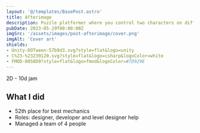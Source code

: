 ```yaml
---
layout: '@/templates/BasePost.astro'
title: Afterimage
description: Puzzle platformer where you control two characters on different planes of existence that collaborate to clear puzzle rooms.
pubDate: 2023-05-29T00:00:00Z
imgSrc: '/assets/images/post-afterimage/cover.png'
imgAlt: 'Cover art'
shields:
- Unity-DOTween-57b9d3.svg?style=flat&logo=unity
- C%23-%23239120.svg?style=flat&logo=csharp&logoColor=white
- FMOD-0058D9?style=flat&logo=fmod&logoColor=#7D929E
---
```


2D - 10d jam

<StoreLinkBanner
  gitHubUrl='https://github.com/ironcutter24/GDtvJam2023'
  playStoreUrl=''
  itchUrl='https://ironcutter24.itch.io/afterimage'
/>

<ProjectDetails
  role='Director - Designer - Developer'
  company='N/A'
  platforms='WebGL - PC'
  time='10 days'
/>

## What I did

- 52th place for best mechanics
- Roles: designer, developer and level designer help
- Managed a team of 4 people
